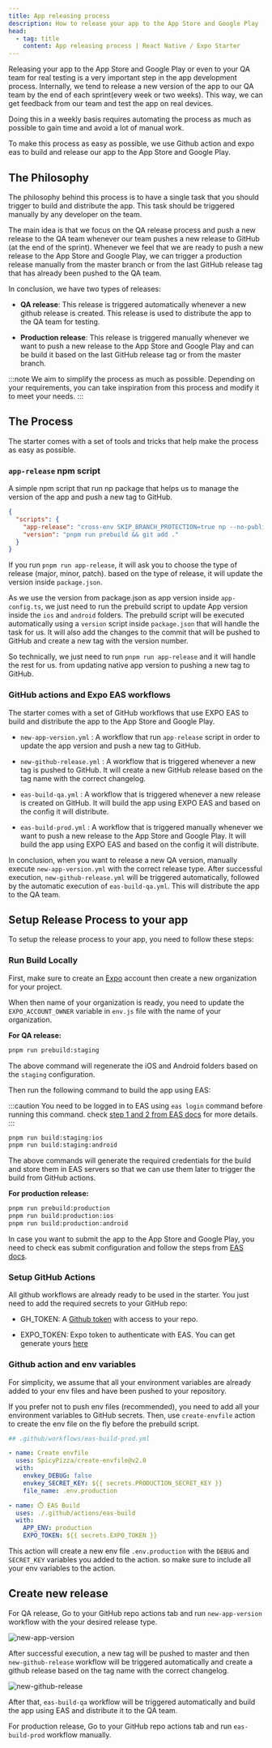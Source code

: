 ```yaml
---
title: App releasing process
description: How to release your app to the App Store and Google Play
head:
  - tag: title
    content: App releasing process | React Native / Expo Starter
---
```



Releasing your app to the App Store and Google Play or even to your QA team for real testing is a very important step in the app development process. Internally, we tend to release a new version of the app to our QA team by the end of each sprint(every week or two weeks). This way, we can get feedback from our team and test the app on real devices.

Doing this in a weekly basis requires automating the process as much as possible to gain time and avoid a lot of manual work.

To make this process as easy as possible, we use Github action and expo eas to build and release our app to the App Store and Google Play.

## The Philosophy

The philosophy behind this process is to have a single task that you should trigger to build and distribute the app. This task should be triggered manually by any developer on the team.

The main idea is that we focus on the QA release process and push a new release to the QA team whenever our team pushes a new release to GitHub (at the end of the sprint). Whenever we feel that we are ready to push a new release to the App Store and Google Play, we can trigger a production release manually from the master branch or from the last GitHub release tag that has already been pushed to the QA team.

In conclusion, we have two types of releases:

- **QA release**: This release is triggered automatically whenever a new github release is created. This release is used to distribute the app to the QA team for testing.

- **Production release**: This release is triggered manually whenever we want to push a new release to the App Store and Google Play and can be build it based on the last GitHub release tag or from the master branch.

:::note
We aim to simplify the process as much as possible. Depending on your requirements, you can take inspiration from this process and modify it to meet your needs.
:::

## The Process

The starter comes with a set of tools and tricks that help make the process as easy as possible.

### `app-release` npm script

A simple npm script that run np package that helps us to manage the version of the app and push a new tag to GitHub.

```json
{
  "scripts": {
    "app-release": "cross-env SKIP_BRANCH_PROTECTION=true np --no-publish --no-cleanup --no-release-draft",
    "version": "pnpm run prebuild && git add ."
  }
}
```

If you run `pnpm run app-release`, it will ask you to choose the type of release (major, minor, patch). based on the type of release, it will update the version inside `package.json`.

As we use the version from package.json as app version inside `app-config.ts`, we just need to run the prebuild script to update App version inside the `ios` and `android` folders. The prebuild script will be executed automatically using a `version` script inside `package.json` that will handle the task for us. It will also add the changes to the commit that will be pushed to GitHub and create a new tag with the version number.

So technically, we just need to run `pnpm run app-release` and it will handle the rest for us. from updating native app version to pushing a new tag to GitHub.

### GitHub actions and Expo EAS workflows

The starter comes with a set of GitHub workflows that use EXPO EAS to build and distribute the app to the App Store and Google Play.

- `new-app-version.yml` : A workflow that run `app-release` script in order to update the app version and push a new tag to GitHub.

- `new-github-release.yml` : A workflow that is triggered whenever a new tag is pushed to GitHub. It will create a new GitHub release based on the tag name with the correct changelog.

- `eas-build-qa.yml` : A workflow that is triggered whenever a new release is created on GitHub. It will build the app using EXPO EAS and based on the config it will distribute.

- `eas-build-prod.yml` : A workflow that is triggered manually whenever we want to push a new release to the App Store and Google Play. It will build the app using EXPO EAS and based on the config it will distribute.

In conclusion, when you want to release a new QA version, manually execute `new-app-version.yml` with the correct release type. After successful execution, `new-github-release.yml` will be triggered automatically, followed by the automatic execution of `eas-build-qa.yml`. This will distribute the app to the QA team.

## Setup Release Process to your app

To setup the release process to your app, you need to follow these steps:

### Run Build Locally

First, make sure to create an [Expo](expo.dev) account then create a new organization for your project.

When then name of your organization is ready, you need to update the `EXPO_ACCOUNT_OWNER` variable in `env.js` file with the name of your organization.

**For QA release:**

```bash
pnpm run prebuild:staging
```

The above command will regenerate the iOS and Android folders based on the `staging` configuration.

Then run the following command to build the app using EAS:

:::caution
You need to be logged in to EAS using `eas login` command before running this command. check [step 1 and 2 from EAS docs](https://docs.expo.dev/build/setup/) for more details.
:::

```bash
pnpm run build:staging:ios
pnpm run build:staging:android
```

The above commands will generate the required credentials for the build and store them in EAS servers so that we can use them later to trigger the build from GitHub actions.

**For production release:**

```bash
pnpm run prebuild:production
pnpm run build:production:ios
pnpm run build:production:android
```

In case you want to submit the app to the App Store and Google Play, you need to check eas submit configuration and follow the steps from [EAS docs](https://docs.expo.dev/submit/introduction/).

### Setup GitHub Actions

All github workflows are already ready to be used in the starter. You just need to add the required secrets to your GitHub repo:

- GH_TOKEN: A [Github token](https://github.com/settings/tokens) with access to your repo.

- EXPO_TOKEN: Expo token to authenticate with EAS. You can get generate yours [here](https://expo.dev/settings/access-tokens)

### Github action and env variables

For simplicity, we assume that all your environment variables are already added to your env files and have been pushed to your repository.

If you prefer not to push env files (recommended), you need to add all your environment variables to GitHub secrets. Then, use `create-envfile` action to create the env file on the fly before the prebuild script.

```yaml
## .github/workflows/eas-build-prod.yml

- name: Create envfile
  uses: SpicyPizza/create-envfile@v2.0
  with:
    envkey_DEBUG: false
    envkey_SECRET_KEY: ${{ secrets.PRODUCTION_SECRET_KEY }}
    file_name: .env.production

- name: ⏱️ EAS Build
  uses: ./.github/actions/eas-build
  with:
    APP_ENV: production
    EXPO_TOKEN: ${{ secrets.EXPO_TOKEN }}
```

This action will create a new env file `.env.production` with the `DEBUG` and `SECRET_KEY` variables you added to the action. so make sure to include all your env variables to the action.

## Create new release

For QA release, Go to your GitHub repo actions tab and run `new-app-version` workflow with the your desired release type.

![new-app-version](https://github.com/checkright/react-native-template-checkright/assets/11137944/efc62eda-a465-44ab-a185-860cfd2e9099)

After successful execution, a new tag will be pushed to master and then `new-github-release` workflow will be triggered automatically and create a github release based on the tag name with the correct changelog.

![new-github-release](https://github.com/checkright/react-native-template-checkright/assets/11137944/d3b9d8ff-37f8-4551-97c1-4c9fbc8860d3)

After that, `eas-build-qa` workflow will be triggered automatically and build the app using EAS and distribute it to the QA team.

For production release, Go to your GitHub repo actions tab and run `eas-build-prod` workflow manually.

```

```
